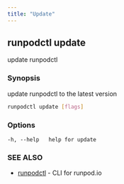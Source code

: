```yaml
---
title: "Update"
---
```


## runpodctl update

update runpodctl

### Synopsis

update runpodctl to the latest version

```sh
runpodctl update [flags]
```

### Options

```text
-h, --help   help for update
```

### SEE ALSO

* [runpodctl](/runpodctl/reference/runpodctl) - CLI for runpod.io
